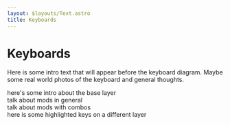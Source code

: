 ```yaml
---
layout: $layouts/Text.astro
title: Keyboards
---
```


# Keyboards

Here is some intro text that will appear before the keyboard diagram. Maybe some
real world photos of the keyboard and general thoughts.

<KeyboardScroller client:idle>

<section data-active="base">
here's some intro about the base layer
</section>

<section data-active="base 12 24 35 36 37 41">
talk about mods in general
</section>

<section data-active="base 12 24 35 36 37 41" data-combos>
talk about mods with combos
</section>

<section data-active="num 0 30">
here is some highlighted keys on a different layer
</section>

</KeyboardScroller>

